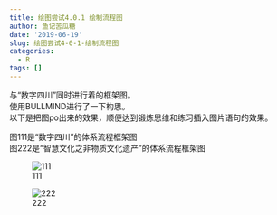 ```yaml
---
title: 绘图尝试4.0.1 绘制流程图
author: 鱼记苦瓜糖
date: '2019-06-19'
slug: 绘图尝试4-0-1-绘制流程图
categories:
  - R
tags: []
---
```

与“数字四川”同时进行着的框架图。  
使用BULLMIND进行了一下构思。  
以下是把图po出来的效果，顺便达到锻炼思维和练习插入图片语句的效果。   

图111是“数字四川”的体系流程框架图  
图222是“智慧文化之非物质文化遗产”的体系流程框架图  

![111](./content/post/111.png)

![222](./content/post/222.png)

